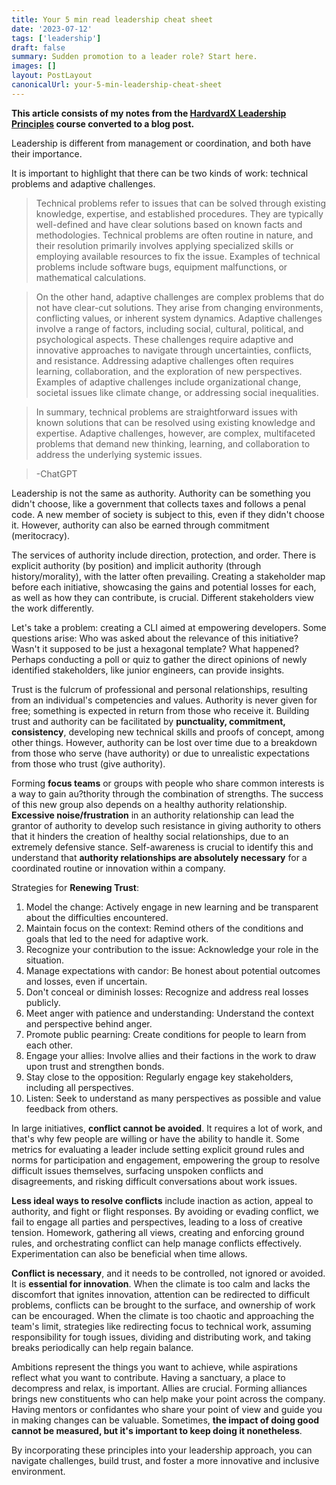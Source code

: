 ```yaml
---
title: Your 5 min read leadership cheat sheet
date: '2023-07-12'
tags: ['leadership']
draft: false
summary: Sudden promotion to a leader role? Start here.
images: []
layout: PostLayout
canonicalUrl: your-5-min-leadership-cheat-sheet
---
```


**This article consists of my notes from the [HardvardX Leadership Principles](https://www.edx.org/course/exercising-leadership-foundational-principles) course converted to a blog post.**

Leadership is different from management or coordination, and both have their importance.

It is important to highlight that there can be two kinds of work: technical problems and adaptive challenges.

> Technical problems refer to issues that can be solved through existing knowledge, expertise, and established procedures. They are typically well-defined and have clear solutions based on known facts and methodologies. Technical problems are often routine in nature, and their resolution primarily involves applying specialized skills or employing available resources to fix the issue. Examples of technical problems include software bugs, equipment malfunctions, or mathematical calculations.

> On the other hand, adaptive challenges are complex problems that do not have clear-cut solutions. They arise from changing environments, conflicting values, or inherent system dynamics. Adaptive challenges involve a range of factors, including social, cultural, political, and psychological aspects. These challenges require adaptive and innovative approaches to navigate through uncertainties, conflicts, and resistance. Addressing adaptive challenges often requires learning, collaboration, and the exploration of new perspectives. Examples of adaptive challenges include organizational change, societal issues like climate change, or addressing social inequalities.

> In summary, technical problems are straightforward issues with known solutions that can be resolved using existing knowledge and expertise. Adaptive challenges, however, are complex, multifaceted problems that demand new thinking, learning, and collaboration to address the underlying systemic issues.

> -ChatGPT

Leadership is not the same as authority. Authority can be something you didn't choose, like a government that collects taxes and follows a penal code. A new member of society is subject to this, even if they didn't choose it. However, authority can also be earned through commitment (meritocracy).

The services of authority include direction, protection, and order. There is explicit authority (by position) and implicit authority (through history/morality), with the latter often prevailing. Creating a stakeholder map before each initiative, showcasing the gains and potential losses for each, as well as how they can contribute, is crucial. Different stakeholders view the work differently.

Let's take a problem: creating a CLI aimed at empowering developers. Some questions arise: Who was asked about the relevance of this initiative? Wasn't it supposed to be just a hexagonal template? What happened? Perhaps conducting a poll or quiz to gather the direct opinions of newly identified stakeholders, like junior engineers, can provide insights.

Trust is the fulcrum of professional and personal relationships, resulting from an individual's competencies and values. Authority is never given for free; something is expected in return from those who receive it. Building trust and authority can be facilitated by **punctuality, commitment, consistency**, developing new technical skills and proofs of concept, among other things. However, authority can be lost over time due to a breakdown from those who serve (have authority) or due to unrealistic expectations from those who trust (give authority).

Forming **focus teams** or groups with people who share common interests is a way to gain au?thority through the combination of strengths. The success of this new group also depends on a healthy authority relationship. **Excessive noise/frustration** in an authority relationship can lead the grantor of authority to develop such resistance in giving authority to others that it hinders the creation of healthy social relationships, due to an extremely defensive stance. Self-awareness is crucial to identify this and understand that **authority relationships are absolutely necessary** for a coordinated routine or innovation within a company.

Strategies for **Renewing Trust**:

1. Model the change: Actively engage in new learning and be transparent about the difficulties encountered.
2. Maintain focus on the context: Remind others of the conditions and goals that led to the need for adaptive work.
3. Recognize your contribution to the issue: Acknowledge your role in the situation.
4. Manage expectations with candor: Be honest about potential outcomes and losses, even if uncertain.
5. Don't conceal or diminish losses: Recognize and address real losses publicly.
6. Meet anger with patience and understanding: Understand the context and perspective behind anger.
7. Promote public pearning: Create conditions for people to learn from each other.
8. Engage your allies: Involve allies and their factions in the work to draw upon trust and strengthen bonds.
9. Stay close to the opposition: Regularly engage key stakeholders, including all perspectives.
10. Listen: Seek to understand as many perspectives as possible and value feedback from others.

In large initiatives, **conflict cannot be avoided**. It requires a lot of work, and that's why few people are willing or have the ability to handle it. Some metrics for evaluating a leader include setting explicit ground rules and norms for participation and engagement, empowering the group to resolve difficult issues themselves, surfacing unspoken conflicts and disagreements, and risking difficult conversations about work issues.

**Less ideal ways to resolve conflicts** include inaction as action, appeal to authority, and fight or flight responses. By avoiding or evading conflict, we fail to engage all parties and perspectives, leading to a loss of creative tension. Homework, gathering all views, creating and enforcing ground rules, and orchestrating conflict can help manage conflicts effectively. Experimentation can also be beneficial when time allows.

**Conflict is necessary**, and it needs to be controlled, not ignored or avoided. It is **essential for innovation**. When the climate is too calm and lacks the discomfort that ignites innovation, attention can be redirected to difficult problems, conflicts can be brought to the surface, and ownership of work can be encouraged. When the climate is too chaotic and approaching the team's limit, strategies like redirecting focus to technical work, assuming responsibility for tough issues, dividing and distributing work, and taking breaks periodically can help regain balance.

Ambitions represent the things you want to achieve, while aspirations reflect what you want to contribute. Having a sanctuary, a place to decompress and relax, is important. Allies are crucial. Forming alliances brings new constituents who can help make your point across the company. Having mentors or confidantes who share your point of view and guide you in making changes can be valuable. Sometimes, **the impact of doing good cannot be measured, but it's important to keep doing it nonetheless**.

By incorporating these principles into your leadership approach, you can navigate challenges, build trust, and foster a more innovative and inclusive environment.
